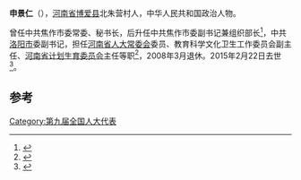 '''申景仁'''（{{bd|1940年|4月|2015年|2月22日}}），[[河南省|河南省]][[博爱县|博爱县]]北朱营村人，中华人民共和国政治人物。

曾任中共焦作市委常委、秘书长，后升任中共焦作市委副书记兼组织部长<ref name="党史办公室河南省焦作市档案局1991">{{cite book|author1=中共河南省焦作市委. 党史办公室|author2=河南省焦作市档案局|title=中国共产党河南省焦作市组织史资料/ 1925~1987|url=http://books.google.com/books?id=jg04AQAAIAAJ|year=1991|publisher=中共党史出版社|pages=166–167}}</ref>，中共[[洛阳市|洛阳市]]委副书记，担任[[河南省人大常委会|河南省人大常委会]]委员、教育科学文化卫生工作委员会副主任、[[河南省计划生育委员会|河南省计划生育委员会]]主任等职<ref name="袁宝根2005">{{cite book|author=袁宝根|title=禹州市誌 (1985-2000)|url=http://books.google.com/books?id=cTkLAQAAMAAJ|year=2005|publisher=方志出版社|page=25}}</ref>，2008年3月退休。2015年2月22日去世<ref>{{cite web|title=申景仁同志逝世|url=http://cpc.people.com.cn/n/2015/0508/c87393-26969111.html|website=河南日报|accessdate=2015-05-09|archive-date=2015-05-18|archive-url=https://web.archive.org/web/20150518103734/http://cpc.people.com.cn/n/2015/0508/c87393-26969111.html|dead-url=no}}</ref>。

==参考==
{{reflist}}
{{中国政治人物小作品}}
[[Category:第九届全国人大代表|Category:第九届全国人大代表]]